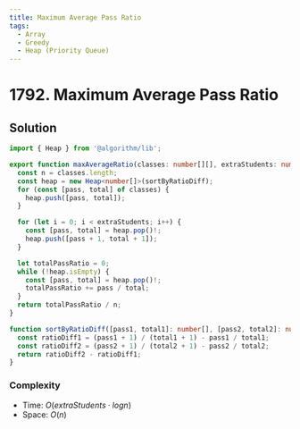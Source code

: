 ```yaml
---
title: Maximum Average Pass Ratio
tags:
  - Array
  - Greedy
  - Heap (Priority Queue)
---
```


# 1792. Maximum Average Pass Ratio

<Badges>
  <LevelBadge level="medium" />
  <TopicBadge name="Array" slug="array" />
  <TopicBadge name="Greedy" slug="greedy" />
  <TopicBadge name="Heap (Priority Queue)" slug="heap-priority-queue" />
</Badges>

## Solution

```typescript filename="solution.ts" copy
import { Heap } from '@algorithm/lib';

export function maxAverageRatio(classes: number[][], extraStudents: number): number {
  const n = classes.length;
  const heap = new Heap<number[]>(sortByRatioDiff);
  for (const [pass, total] of classes) {
    heap.push([pass, total]);
  }

  for (let i = 0; i < extraStudents; i++) {
    const [pass, total] = heap.pop()!;
    heap.push([pass + 1, total + 1]);
  }

  let totalPassRatio = 0;
  while (!heap.isEmpty) {
    const [pass, total] = heap.pop()!;
    totalPassRatio += pass / total;
  }
  return totalPassRatio / n;
}

function sortByRatioDiff([pass1, total1]: number[], [pass2, total2]: number[]) {
  const ratioDiff1 = (pass1 + 1) / (total1 + 1) - pass1 / total1;
  const ratioDiff2 = (pass2 + 1) / (total2 + 1) - pass2 / total2;
  return ratioDiff2 - ratioDiff1;
}
```

### Complexity

- Time: $O(extraStudents \cdot logn)$
- Space: $O(n)$

<ProblemLink
  codingSite="leetcode"
  href="https://leetcode.com/problems/maximum-average-pass-ratio"
  title="Maximum Average Pass Ratio"
/>
